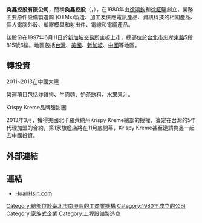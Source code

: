 '''奐鑫控股有限公司'''，簡稱'''奐鑫控股'''（'''{{lang-en|Huan Hsin Holdings Limited}}'''，{{sgx|H16}}），在1980年由[[徐鴻鈞|徐鴻鈞]]和[[徐鉦鑒|徐鉦鑒]]創立，業務主要原件設備製造商 (OEMs)製造、加工及供應電訊產品、資訊科技的相關產品、個人電腦外殼、塑膠模具和射出件、電線和電纜產品。

該股份在1997年6月11日於[[新加坡交易所|新加坡交易所]]主板上市，總部位於[[台北市|台北市]][[忠孝東路|忠孝東路]]5段815號6樓。地區包括[[台灣|台灣]]、[[美國|美國]]、[[新加坡|新加坡]]、[[中國|中國]]等地區。

==轉投資==
;2011~2013在中國大陸
營運項目包括炸雞排、牛肉麵、奶茶飲料、水果果汁。

;Krispy Kreme品牌甜甜圈
2013年3月，獲得美國北卡羅萊納州Krispy Kreme總部的授權，簽定在台灣的5年代理加盟的合約，第1家旗艦店將在11月底開幕，Krispy Kreme甚至邀請奐鑫一起去中國投資。

==外部連結==

==連結==
*[https://web.archive.org/web/20120309205800/http://www.huanhsin.com/ HuanHsin.com]

[[Category:總部位於臺北市南港區的工商業機構|Category:總部位於臺北市南港區的工商業機構]]
[[Category:1980年成立的公司|Category:1980年成立的公司]]
[[Category:家族式企業|Category:家族式企業]]
[[Category:工程設備製造商|Category:工程設備製造商]]